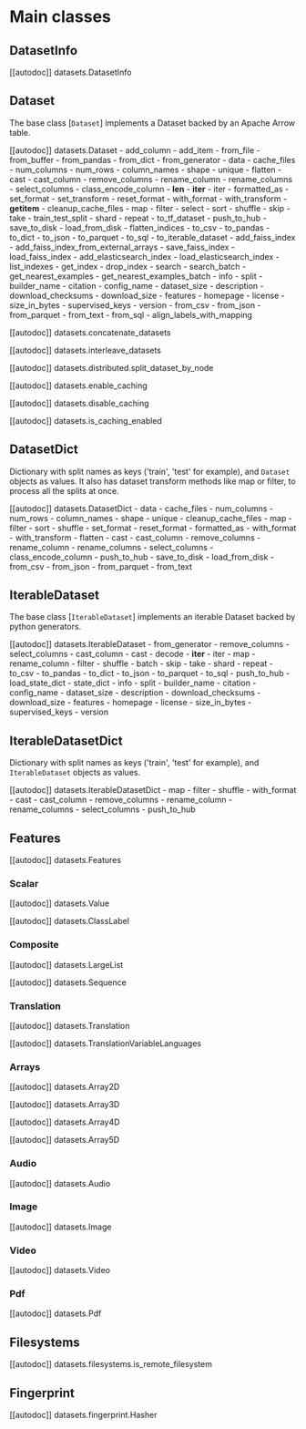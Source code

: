 # Main classes


## DatasetInfo

[[autodoc]] datasets.DatasetInfo

## Dataset

The base class [`Dataset`] implements a Dataset backed by an Apache Arrow table.

[[autodoc]] datasets.Dataset
    - add_column
    - add_item
    - from_file
    - from_buffer
    - from_pandas
    - from_dict
    - from_generator
    - data
    - cache_files
    - num_columns
    - num_rows
    - column_names
    - shape
    - unique
    - flatten
    - cast
    - cast_column
    - remove_columns
    - rename_column
    - rename_columns
    - select_columns
    - class_encode_column
    - __len__
    - __iter__
    - iter
    - formatted_as
    - set_format
    - set_transform
    - reset_format
    - with_format
    - with_transform
    - __getitem__
    - cleanup_cache_files
    - map
    - filter
    - select
    - sort
    - shuffle
    - skip
    - take
    - train_test_split
    - shard
    - repeat
    - to_tf_dataset
    - push_to_hub
    - save_to_disk
    - load_from_disk
    - flatten_indices
    - to_csv
    - to_pandas
    - to_dict
    - to_json
    - to_parquet
    - to_sql
    - to_iterable_dataset
    - add_faiss_index
    - add_faiss_index_from_external_arrays
    - save_faiss_index
    - load_faiss_index
    - add_elasticsearch_index
    - load_elasticsearch_index
    - list_indexes
    - get_index
    - drop_index
    - search
    - search_batch
    - get_nearest_examples
    - get_nearest_examples_batch
    - info
    - split
    - builder_name
    - citation
    - config_name
    - dataset_size
    - description
    - download_checksums
    - download_size
    - features
    - homepage
    - license
    - size_in_bytes
    - supervised_keys
    - version
    - from_csv
    - from_json
    - from_parquet
    - from_text
    - from_sql
    - align_labels_with_mapping

[[autodoc]] datasets.concatenate_datasets

[[autodoc]] datasets.interleave_datasets

[[autodoc]] datasets.distributed.split_dataset_by_node

[[autodoc]] datasets.enable_caching

[[autodoc]] datasets.disable_caching

[[autodoc]] datasets.is_caching_enabled

## DatasetDict

Dictionary with split names as keys ('train', 'test' for example), and `Dataset` objects as values.
It also has dataset transform methods like map or filter, to process all the splits at once.

[[autodoc]] datasets.DatasetDict
    - data
    - cache_files
    - num_columns
    - num_rows
    - column_names
    - shape
    - unique
    - cleanup_cache_files
    - map
    - filter
    - sort
    - shuffle
    - set_format
    - reset_format
    - formatted_as
    - with_format
    - with_transform
    - flatten
    - cast
    - cast_column
    - remove_columns
    - rename_column
    - rename_columns
    - select_columns
    - class_encode_column
    - push_to_hub
    - save_to_disk
    - load_from_disk
    - from_csv
    - from_json
    - from_parquet
    - from_text

<a id='package_reference_features'></a>

## IterableDataset

The base class [`IterableDataset`] implements an iterable Dataset backed by python generators.

[[autodoc]] datasets.IterableDataset
    - from_generator
    - remove_columns
    - select_columns
    - cast_column
    - cast
    - decode
    - __iter__
    - iter
    - map
    - rename_column
    - filter
    - shuffle
    - batch
    - skip
    - take
    - shard
    - repeat
    - to_csv
    - to_pandas
    - to_dict
    - to_json
    - to_parquet
    - to_sql
    - push_to_hub
    - load_state_dict
    - state_dict
    - info
    - split
    - builder_name
    - citation
    - config_name
    - dataset_size
    - description
    - download_checksums
    - download_size
    - features
    - homepage
    - license
    - size_in_bytes
    - supervised_keys
    - version

## IterableDatasetDict

Dictionary with split names as keys ('train', 'test' for example), and `IterableDataset` objects as values.

[[autodoc]] datasets.IterableDatasetDict
    - map
    - filter
    - shuffle
    - with_format
    - cast
    - cast_column
    - remove_columns
    - rename_column
    - rename_columns
    - select_columns
    - push_to_hub

## Features

[[autodoc]] datasets.Features

### Scalar

[[autodoc]] datasets.Value

[[autodoc]] datasets.ClassLabel

### Composite

[[autodoc]] datasets.LargeList

[[autodoc]] datasets.Sequence

### Translation

[[autodoc]] datasets.Translation

[[autodoc]] datasets.TranslationVariableLanguages

### Arrays

[[autodoc]] datasets.Array2D

[[autodoc]] datasets.Array3D

[[autodoc]] datasets.Array4D

[[autodoc]] datasets.Array5D

### Audio

[[autodoc]] datasets.Audio

### Image

[[autodoc]] datasets.Image

### Video

[[autodoc]] datasets.Video

### Pdf

[[autodoc]] datasets.Pdf

## Filesystems

[[autodoc]] datasets.filesystems.is_remote_filesystem

## Fingerprint

[[autodoc]] datasets.fingerprint.Hasher
